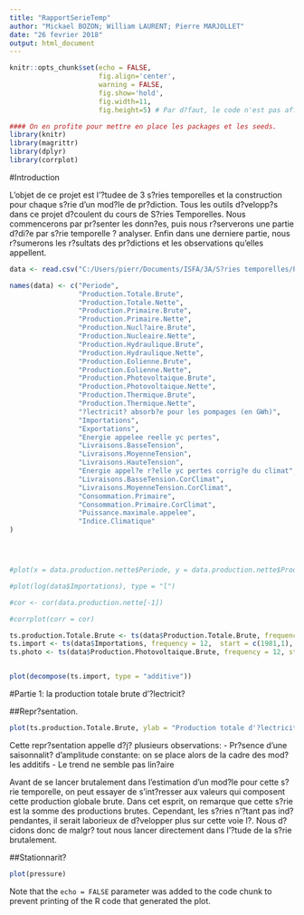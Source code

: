 ```yaml
---
title: "RapportSerieTemp"
author: "Mickael BOZON; William LAURENT; Pierre MARJOLLET"
date: "26 fevrier 2018"
output: html_document
---
```


```r

knitr::opts_chunk$set(echo = FALSE,
                      fig.align='center',
                      warning = FALSE,
                      fig.show='hold',
                      fig.width=11,
                      fig.height=5) # Par d?faut, le code n'est pas afficher mais les r?sultats ( les sorties) le seront. 

#### On en profite pour mettre en place les packages et les seeds.
library(knitr)
library(magrittr) 
library(dplyr)
library(corrplot)

```

#Introduction

L'objet de ce projet est l'?tudee de 3 s?ries temporelles et la construction pour chaque s?rie d'un mod?le de pr?diction. Tous les outils d?velopp?s dans ce projet d?coulent du cours de S?ries Temporelles. 
Nous commencerons par pr?senter les donn?es, puis nous r?serverons une partie d?di?e par s?rie temporelle ? analyser. Enfin dans une derniere partie, nous r?sumerons les r?sultats des pr?dictions et les observations qu'elles appellent.


```r

data <- read.csv("C:/Users/pierr/Documents/ISFA/3A/S?ries temporelles/Projet/Donnees.csv", sep = ";")

names(data) <- c("Periode",
                 "Production.Totale.Brute",
                 "Production.Totale.Nette",
                 "Production.Primaire.Brute",
                 "Production.Primaire.Nette",
                 "Production.Nucl?aire.Brute",
                 "Production.Nucleaire.Nette",
                 "Production.Hydraulique.Brute",
                 "Production.Hydraulique.Nette",
                 "Production.Eolienne.Brute",
                 "Production.Eolienne.Nette",
                 "Production.Photovoltaique.Brute",
                 "Production.Photovoltaique.Nette",
                 "Production.Thermique.Brute",
                 "Production.Thermique.Nette",
                 "?lectricit? absorb?e pour les pompages (en GWh)",
                 "Importations",
                 "Exportations",
                 "Energie appelee reelle yc pertes",
                 "Livraisons.BasseTension",
                 "Livraisons.MoyenneTension",
                 "Livraisons.HauteTension",
                 "Energie appel?e r?elle yc pertes corrig?e du climat",
                 "Livraisons.BasseTension.CorClimat",
                 "Livraisons.MoyenneTension.CorClimat",
                 "Consommation.Primaire",
                 "Consommation.Primaire.CorClimat",
                 "Puissance.maximale.appelee",
                 "Indice.Climatique"
)




#plot(x = data.production.nette$Periode, y = data.production.nette$Production.Totale.Brute, type = "l")

#plot(log(data$Importations), type = "l")

#cor <- cor(data.production.nette[-1])

#corrplot(corr = cor)

ts.production.Totale.Brute <- ts(data$Production.Totale.Brute, frequency = 12, start = c(1981, 1), end = c(2017, 11))
ts.import <- ts(data$Importations, frequency = 12,  start = c(1981,1), end = c(2017, 11))
ts.photo <- ts(data$Production.Photovoltaique.Brute, frequency = 12, start = c(1981,1), end = c(2017,11))


plot(decompose(ts.import, type = "additive"))


```

#Partie 1: la production totale brute d'?lectricit?


##Repr?sentation.

```r

plot(ts.production.Totale.Brute, ylab = "Production totale d'?lectricit? brute", type = "l")

```

Cette repr?sentation appelle d?j? plusieurs observations:
- Pr?sence d'une saisonnalit? d'amplitude constante: on se place alors de la cadre des mod?les additifs
- Le trend ne semble pas lin?aire

Avant de se lancer brutalement dans l'estimation d'un mod?le pour cette s?rie temporelle, on peut essayer de s'int?resser aux valeurs qui composent cette production globale brute.
Dans cet esprit, on remarque que cette s?rie est la somme des productions brutes. Cependant, les s?ries n'?tant pas ind?pendantes, il serait laborieux de d?velopper plus sur cette voie l?. Nous d?cidons donc de malgr? tout nous lancer directement dans l'?tude de la s?rie brutalement.


##Stationnarit?




```r
plot(pressure)
```

Note that the `echo = FALSE` parameter was added to the code chunk to prevent printing of the R code that generated the plot.
